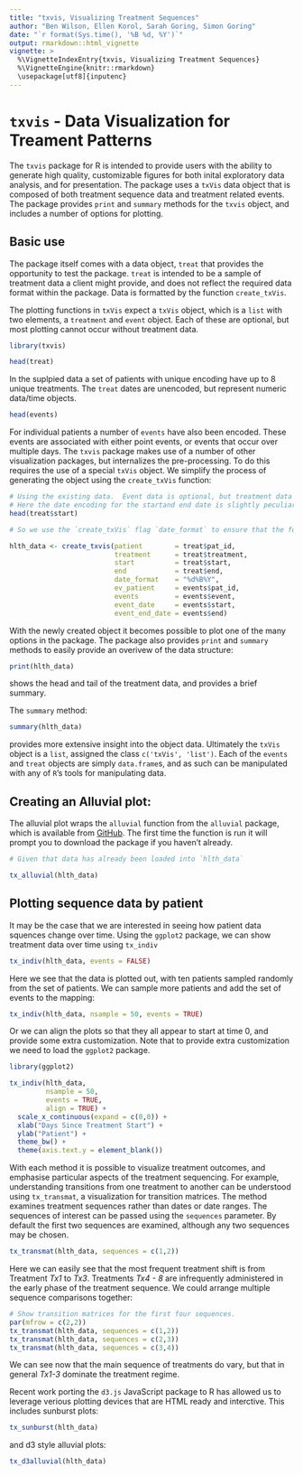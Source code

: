 ```yaml
---
title: "txvis, Visualizing Treatment Sequences"
author: "Ben Wilson, Ellen Korol, Sarah Goring, Simon Goring"
date: "`r format(Sys.time(), '%B %d, %Y')`"
output: rmarkdown::html_vignette
vignette: >
  %\VignetteIndexEntry{txvis, Visualizing Treatment Sequences}
  %\VignetteEngine{knitr::rmarkdown}
  \usepackage[utf8]{inputenc}
---
```


# `txvis` - Data Visualization for Treament Patterns

The `txvis` package for R is intended to provide users with the ability to generate high quality, customizable figures for both inital exploratory data analysis, and for presentation.  The package uses a `txVis` data object that is composed of both treatment sequence data and treatment related events.  The package provides `print` and `summary` methods for the `txvis` object, and includes a number of options for plotting.

## Basic use

The package itself comes with a data object, `treat` that provides the opportunity to test the package.  `treat` is intended to be a sample of treatment data a client might provide, and does not reflect the required data format within the package.  Data is formatted by the function `create_txVis`.  

The plotting functions in `txVis` expect a `txVis` object, which is a `list` with two elements, a `treatment` and `event` object.  Each of these are optional, but most plotting cannot occur without treatment data.

```r

library(txvis)

head(treat)

```

In the suplpied data a set of patients with unique encoding have up to 8 unique treatments.  The `treat` dates are unencoded, but represent numeric data/time objects.

```r
head(events)
```

For individual patients a number of `events` have also been encoded.  These events are associated with either point events, or events that occur over multiple days.  The `txvis` package makes use of a number of other visualization packages, but internalizes the pre-processing.  To do this requires the use of a special `txVis` object.  We simplify the process of generating the object using the `create_txVis` function:

```r

# Using the existing data.  Event data is optional, but treatment data is required.
# Here the date encoding for the startand end date is slightly peculiar:
head(treat$start)

# So we use the `create_txVis` flag `date_format` to ensure that the formatting is correct:

hlth_data <- create_txvis(patient        = treat$pat_id, 
                          treatment      = treat$treatment,
                          start          = treat$start,
                          end            = treat$end,
                          date_format    = "%d%B%Y",
                          ev_patient     = events$pat_id,
                          events         = events$event,
                          event_date     = events$start,
                          event_end_date = events$end)
```

With the newly created object it becomes possible to plot one of the many options in the package.  The package also provides `print` and `summary` methods to easily provide an overivew of the data structure:

```r
print(hlth_data)
```

shows the head and tail of the treatment data, and provides a brief summary.

The `summary` method:

```r

summary(hlth_data)

```

provides more extensive insight into the object data.  Ultimately the `txVis` object is a `list`, assigned the class `c('txVis', 'list')`.  Each of the `events` and `treat` objects are simply `data.frame`s, and as such can be manipulated with any of `R`'s tools for manipulating data.

## Creating an Alluvial plot:

The alluvial plot wraps the `alluvial` function from the `alluvial` package, which is available from [GitHub](https://github.com/mbojan/alluvial).  The first time the function is run it will prompt you to download the package if you haven't already.

```r
# Given that data has already been loaded into `hlth_data`

tx_alluvial(hlth_data)
```

## Plotting sequence data by patient

It may be the case that we are interested in seeing how patient data squences change over time.  Using the `ggplot2` package, we can show treatment data over time using `tx_indiv`

```r
tx_indiv(hlth_data, events = FALSE)
```

Here we see that the data is plotted out, with ten patients sampled randomly from the set of patients.  We can sample more patients and add the set of events to the mapping:

```r
tx_indiv(hlth_data, nsample = 50, events = TRUE)
```

Or we can align the plots so that they all appear to start at time 0, and provide some extra customization.  Note that to provide extra customization we need to load the `ggplot2` package.

```r

library(ggplot2)

tx_indiv(hlth_data, 
         nsample = 50, 
         events = TRUE, 
         align = TRUE) +
  scale_x_continuous(expand = c(0,0)) +
  xlab("Days Since Treatment Start") +
  ylab("Patient") +
  theme_bw() +
  theme(axis.text.y = element_blank())

```

With each method it is possible to visualize treatment outcomes, and emphasise particular aspects of the treatment sequencing.  For example, understanding transitions from one treatment to another can be understood using `tx_transmat`, a visualization for transition matrices.  The method examines treatment sequences rather than dates or date ranges.  The sequences of interest can be passed using the `sequences` parameter.  By default the first two sequences are examined, although any two sequences may be chosen.


```r

tx_transmat(hlth_data, sequences = c(1,2))

```

Here we can easily see that the most frequent treatment shift is from Treatment *Tx1* to *Tx3*.  Treatments *Tx4 - 8* are infrequently administered in the early phase of the treatment sequence.  We could arrange multiple sequence comparisons together:

```r

# Show transition matrices for the first four sequences.
par(mfrow = c(2,2))
tx_transmat(hlth_data, sequences = c(1,2))
tx_transmat(hlth_data, sequences = c(2,3))
tx_transmat(hlth_data, sequences = c(3,4))
```

We can see now that the main sequence of treatments do vary, but that in general *Tx1-3* dominate the treatment regime.

Recent work porting the `d3.js` JavaScript package to R has allowed us to leverage verious plotting devices that are HTML ready and interctive.  This includes sunburst plots:

```r
tx_sunburst(hlth_data)
```

and d3 style alluvial plots:

```r
tx_d3alluvial(hlth_data)
```

